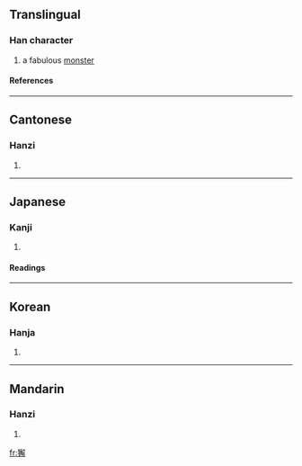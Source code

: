 ==Translingual==
===Han character===
{{Han char|rn=94|rad=犬|as=13|sn=16|four=4725<sub>2</sub>|canj=大竹弓月手 (KHNBQ)}}
# a fabulous [[monster]]
====References====
{{Han ref|kx=0719.330|dkj=20734|dj=1131.070|hdz=21373.070|uh=736C|ud=29548|bh=EA5E|bd=59998}}

----
==Cantonese==
===Hanzi===
{{yue-hanzi|jyut=|y=haai5}}
# {{defn|Cantonese}}

----
==Japanese==
===Kanji===
{{ja-kanji|grade=|rs=犬13}}
# {{defn|Japanese}} 
====Readings====
{{ja-readings|on=[[かい]] (kai), [[げ]] (ge)|kun=}}

----
==Korean==
===Hanja===
{{ko-hanja|hangeul=해|eumhun=|rv=hae|mr=hae|y=hya}}
# {{defn|Korean}}

----
==Mandarin==
===Hanzi===
{{cmn-hanzi|pin=[[xiè]] (xie4)|wg=hsieh<sup>4</sup>}}
# {{defn|Mandarin}}

[[fr:獬]]